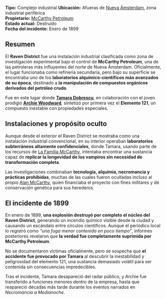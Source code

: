 **Tipo:** Complejo industrial 
**Ubicación:** Afueras de [Nueva Ámsterdam](Nueva%20Ámsterdam.md), zona industrial periférica  
**Propietario:** [McCarthy Petroleum](McCarthy%20Petroleum.md)  
**Estado actual:** Destruido  
**Fecha del incidente:** Enero de 1899

## **Resumen**

El **Raven District** fue una instalación industrial clasificada como zona de investigación experimental bajo el control de **McCarthy Petroleum**, una de las petroleras más influyentes del norte de Nueva Ámsterdam. Oficialmente, el lugar funcionaba como refinería secundaria, pero bajo su superficie se encontraba uno de los **laboratorios alquímico-científicos más avanzados de su época**, destinado a **la manipulación de compuestos orgánicos derivados del petróleo crudo**.

Fue en este lugar donde **[Tamara Dobrescu](Tamara%20Dobrescu.md)**, en colaboración con el joven prodigio **[Archie Woodward](Archie%20Woodward.md)**, sintetizó por primera vez el **Elemento 121**, un compuesto inestable con propiedades especiales.

## **Instalaciones y propósito oculto**

Aunque desde el exterior el Raven District se mostraba como una instalación industrial convencional, en su interior operaban **laboratorios subterráneos altamente confidenciales**, donde Tamara, usando parte de los recursos de [La Familia McCarthy](La%20Familia%20McCarthy.md), intentaba encontrar una sustancia capaz de **replicar la longevidad de los vampiros sin necesidad de transformación completa**.

Las investigaciones combinaban **tecnología, alquimia, necromancia y prácticas prohibidas**, muchas de las cuales fueron ocultadas incluso al propio [Alan McCarthy](Alan%20McCarthy.md), quien financiaba el proyecto con fines militares y de conservación genética para sus herederos.

## **El incidente de 1899**

En enero de 1899, **una explosión destruyó por completo el núcleo del Raven District**, generando un incendio químico visible desde la ciudad y causando un escándalo entre círculos científicos. Aunque el periódico local lo registró como _“una fuga menor contenida en poco tiempo”_, informes posteriores revelaron que **la verdad fue completamente suprimida por McCarthy Petroleum**.

No se documentaron víctimas oficialmente, pero se sospecha que **el accidente fue provocado por Tamara** al descubrir la inestabilidad y peligrosidad del elemento 121, una sustancia demasiado volátil para ser contenida sin consecuencias impredecibles.

Tras el incidente, Tamara desapareció del radar público, y Archie fue transferido a funciones menores dentro de la empresa, hasta que reapareció décadas más tarde durante los eventos narrados en _Necromancia a Medianoche_.